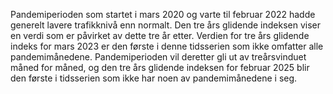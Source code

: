 Pandemiperioden som startet i mars 2020 og varte til februar 2022 hadde generelt lavere trafikknivå enn normalt. Den tre års glidende indeksen viser en verdi som er påvirket av dette tre år etter.  Verdien for tre års glidende indeks for mars 2023 er den første i denne tidsserien som ikke omfatter alle pandemimånedene. Pandemiperioden vil deretter gli ut av treårsvinduet måned for måned, og den tre års glidende indeksen for februar 2025 blir den første i tidsserien som ikke har noen av pandemimånedene i seg.